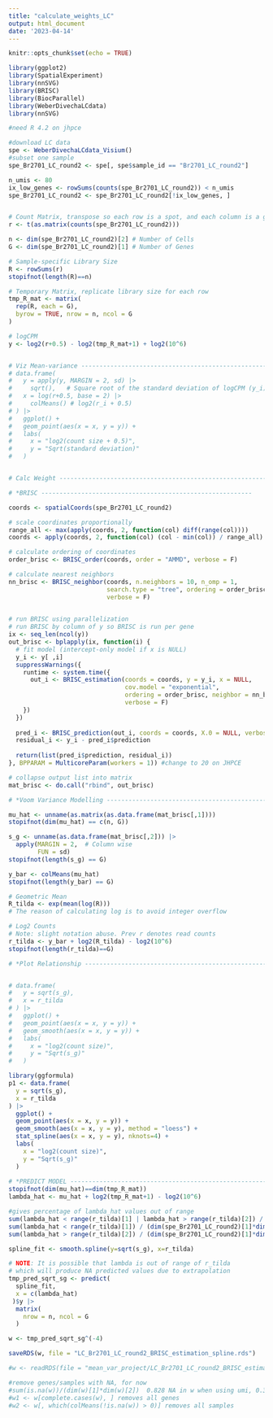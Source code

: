 ```yaml
---
title: "calculate_weights_LC"
output: html_document
date: '2023-04-14'
---
```


```r
knitr::opts_chunk$set(echo = TRUE)
```

```r

library(ggplot2)
library(SpatialExperiment)
library(nnSVG)
library(BRISC)
library(BiocParallel)
library(WeberDivechaLCdata)
library(nnSVG)

#need R 4.2 on jhpce

#download LC data
spe <- WeberDivechaLCdata_Visium()
#subset one sample
spe_Br2701_LC_round2 <- spe[, spe$sample_id == "Br2701_LC_round2"]

n_umis <- 80
ix_low_genes <- rowSums(counts(spe_Br2701_LC_round2)) < n_umis
spe_Br2701_LC_round2 <- spe_Br2701_LC_round2[!ix_low_genes, ]


# Count Matrix, transpose so each row is a spot, and each column is a gene
r <- t(as.matrix(counts(spe_Br2701_LC_round2)))

n <- dim(spe_Br2701_LC_round2)[2] # Number of Cells
G <- dim(spe_Br2701_LC_round2)[1] # Number of Genes

# Sample-specific Library Size
R <- rowSums(r)
stopifnot(length(R)==n)

# Temporary Matrix, replicate library size for each row
tmp_R_mat <- matrix(
  rep(R, each = G),
  byrow = TRUE, nrow = n, ncol = G
)

# logCPM
y <- log2(r+0.5) - log2(tmp_R_mat+1) + log2(10^6)


# Viz Mean-variance -------------------------------------------------------
# data.frame(
#   y = apply(y, MARGIN = 2, sd) |>
#     sqrt(),   # Square root of the standard deviation of logCPM (y_i)  
#   x = log(r+0.5, base = 2) |> 
#     colMeans() # log2(r_i + 0.5)
# ) |> 
#   ggplot() +
#   geom_point(aes(x = x, y = y)) +
#   labs(
#     x = "log2(count size + 0.5)",
#     y = "Sqrt(standard deviation)"
#   )


# Calc Weight -------------------------------------------------------------

# *BRISC ----------------------------------------------------------

coords <- spatialCoords(spe_Br2701_LC_round2)

# scale coordinates proportionally
range_all <- max(apply(coords, 2, function(col) diff(range(col))))
coords <- apply(coords, 2, function(col) (col - min(col)) / range_all)

# calculate ordering of coordinates
order_brisc <- BRISC_order(coords, order = "AMMD", verbose = F)

# calculate nearest neighbors
nn_brisc <- BRISC_neighbor(coords, n.neighbors = 10, n_omp = 1, 
                           search.type = "tree", ordering = order_brisc, 
                           verbose = F)

  
# run BRISC using parallelization
# run BRISC by column of y so BRISC is run per gene
ix <- seq_len(ncol(y))
out_brisc <- bplapply(ix, function(i) {
  # fit model (intercept-only model if x is NULL)
  y_i <- y[ ,i]
  suppressWarnings({
    runtime <- system.time({
      out_i <- BRISC_estimation(coords = coords, y = y_i, x = NULL, 
                                cov.model = "exponential", 
                                ordering = order_brisc, neighbor = nn_brisc, 
                                verbose = F)
    })
  })
  
  pred_i <- BRISC_prediction(out_i, coords = coords, X.0 = NULL, verbose = F)
  residual_i <- y_i - pred_i$prediction
  
  return(list(pred_i$prediction, residual_i))
}, BPPARAM = MulticoreParam(workers = 1)) #change to 20 on JHPCE

# collapse output list into matrix
mat_brisc <- do.call("rbind", out_brisc)

# *Voom Variance Modelling -------------------------------------------------

mu_hat <- unname(as.matrix(as.data.frame(mat_brisc[,1])))
stopifnot(dim(mu_hat) == c(n, G))

s_g <- unname(as.data.frame(mat_brisc[,2])) |> 
  apply(MARGIN = 2,  # Column wise
        FUN = sd)
stopifnot(length(s_g) == G)

y_bar <- colMeans(mu_hat)
stopifnot(length(y_bar) == G)

# Geometric Mean
R_tilda <- exp(mean(log(R)))
# The reason of calculating log is to avoid integer overflow

# Log2 Counts
# Note: slight notation abuse. Prev r denotes read counts
r_tilda <- y_bar + log2(R_tilda) - log2(10^6)
stopifnot(length(r_tilda)==G)

# *Plot Relationship -----------------------------------------------------


# data.frame(
#   y = sqrt(s_g),
#   x = r_tilda
# ) |> 
#   ggplot() +
#   geom_point(aes(x = x, y = y)) +
#   geom_smooth(aes(x = x, y = y)) +
#   labs(
#     x = "log2(count size)",
#     y = "Sqrt(s_g)"
#   )

library(ggformula)
p1 <- data.frame(
  y = sqrt(s_g),
  x = r_tilda
) |> 
  ggplot() +
  geom_point(aes(x = x, y = y)) +
  geom_smooth(aes(x = x, y = y), method = "loess") +
  stat_spline(aes(x = x, y = y), nknots=4) +
  labs(
    x = "log2(count size)",
    y = "Sqrt(s_g)"
  )
  
# *PREDICT MODEL -----------------------------------------------------------------
stopifnot(dim(mu_hat)==dim(tmp_R_mat))
lambda_hat <- mu_hat + log2(tmp_R_mat+1) - log2(10^6)

#gives percentage of lambda_hat values out of range
sum(lambda_hat < range(r_tilda)[1] | lambda_hat > range(r_tilda)[2]) / (dim(spe_Br2701_LC_round2)[1]*dim(spe_Br2701_LC_round2)[2]) 
sum(lambda_hat < range(r_tilda)[1]) / (dim(spe_Br2701_LC_round2)[1]*dim(spe_Br2701_LC_round2)[2])
sum(lambda_hat > range(r_tilda)[2]) / (dim(spe_Br2701_LC_round2)[1]*dim(spe_Br2701_LC_round2)[2])

spline_fit <- smooth.spline(y=sqrt(s_g), x=r_tilda)

# NOTE: It is possible that lambda is out of range of r_tilda
# which will produce NA predicted values due to extrapolation
tmp_pred_sqrt_sg <- predict(
  spline_fit, 
  x = c(lambda_hat)
 )$y |> 
  matrix(
    nrow = n, ncol = G
  )

w <- tmp_pred_sqrt_sg^(-4) 

saveRDS(w, file = "LC_Br2701_LC_round2_BRISC_estimation_spline.rds")

#w <- readRDS(file = "mean_var_project/LC_Br2701_LC_round2_BRISC_estimation_spline.rds")

#remove genes/samples with NA, for now
#sum(is.na(w))/(dim(w)[1]*dim(w)[2])  0.828 NA in w when using umi, 0.389 NA in w when using filter genes
#w1 <- w[complete.cases(w), ] removes all genes
#w2 <- w[, which(colMeans(!is.na(w)) > 0)] removes all samples


```
